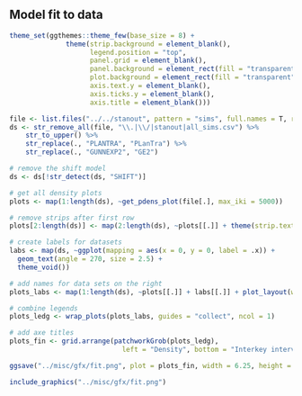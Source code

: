 ## Model fit to data

```r
theme_set(ggthemes::theme_few(base_size = 8) +
              theme(strip.background = element_blank(),
                    legend.position = "top",
                    panel.grid = element_blank(),
                    panel.background = element_rect(fill = "transparent"), # bg of the panel
                    plot.background = element_rect(fill = "transparent", color = NA),
                    axis.text.y = element_blank(),
                    axis.ticks.y = element_blank(),
                    axis.title = element_blank()))

file <- list.files("../../stanout", pattern = "sims", full.names = T, recursive = T)
ds <- str_remove_all(file, "\\.|\\/|stanout|all_sims.csv") %>% 
    str_to_upper() %>% 
    str_replace(., "PLANTRA", "PLanTra") %>%
    str_replace(., "GUNNEXP2", "GE2")

# remove the shift model
ds <- ds[!str_detect(ds, "SHIFT")]

# get all density plots
plots <- map(1:length(ds), ~get_pdens_plot(file[.], max_iki = 5000)) 

# remove strips after first row
plots[2:length(ds)] <- map(2:length(ds), ~plots[[.]] + theme(strip.text = element_blank()))

# create labels for datasets
labs <- map(ds, ~ggplot(mapping = aes(x = 0, y = 0, label = .x)) + 
  geom_text(angle = 270, size = 2.5) +
  theme_void())

# add names for data sets on the right
plots_labs <- map(1:length(ds), ~plots[[.]] + labs[[.]] + plot_layout(widths = c(.95, .05)))

# combine legends
plots_ledg <- wrap_plots(plots_labs, guides = "collect", ncol = 1) 

# add axe titles
plots_fin <- grid.arrange(patchworkGrob(plots_ledg), 
                            left = "Density", bottom = "Interkey interval in secs")

ggsave("../misc/gfx/fit.png", plot = plots_fin, width = 6.25, height = 8.5)

```

```r
include_graphics("../misc/gfx/fit.png")
```


